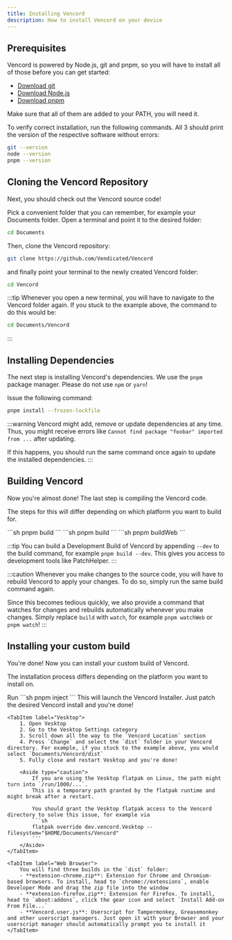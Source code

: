 ```yaml
---
title: Installing Vencord
description: How to install Vencord on your device
---
```



## Prerequisites

Vencord is powered by Node.js, git and pnpm, so you will have to install all of those before you can get started:
- [Download git](https://git-scm.com/downloads)
- [Download Node.js](https://nodejs.org/en/download/)
- [Download pnpm](https://pnpm.io/installation)

Make sure that all of them are added to your PATH, you will need it.

To verify correct installation, run the following commands. All 3 should print the version of the respective software without errors:
```sh
git --version
node --version
pnpm --version
```

## Cloning the Vencord Repository

Next, you should check out the Vencord source code!

Pick a convenient folder that you can remember, for example your Documents folder.
Open a terminal and point it to the desired folder:
```sh
cd Documents
```
Then, clone the Vencord repository:
```sh
git clone https://github.com/Vendicated/Vencord
```
and finally point your terminal to the newly created Vencord folder:
```sh
cd Vencord
```

:::tip
Whenever you open a new terminal, you will have to navigate to the Vencord folder again.
If you stuck to the example above, the command to do this would be:
```sh
cd Documents/Vencord
```
:::

## Installing Dependencies

The next step is installing Vencord's dependencies. We use the `pnpm` package manager. Please do not use `npm` or `yarn`!

Issue the following command:
```sh
pnpm install --frozen-lockfile
```

:::warning
Vencord might add, remove or update dependencies at any time.
Thus, you might receive errors like `Cannot find package "foobar" imported from ...` after updating.

If this happens, you should run the same command once again to update the installed dependencies.
:::

## Building Vencord

Now you're almost done! The last step is compiling the Vencord code.

The steps for this will differ depending on which platform you want to build for.

<Tabs syncKey="platform">
    <TabItem label="Discord Desktop">
        ```sh
        pnpm build
        ```
    </TabItem>
    <TabItem label="Vesktop">
        ```sh
        pnpm build
        ```
    </TabItem>
    <TabItem label="Web Browser">
        ```sh
        pnpm buildWeb
        ```
    </TabItem>
</Tabs>

:::tip
You can build a Development Build of Vencord by appending `--dev` to the build command, for example `pnpm build --dev`.
This gives you access to development tools like PatchHelper.
:::

:::caution
Whenever you make changes to the source code, you will have to rebuild Vencord to apply your changes.
To do so, simply run the same build command again.

Since this becomes tedious quickly, we also provide a command that watches for changes and rebuilds automatically whenever you make changes.
Simply replace `build` with `watch`, for example `pnpm watchWeb` or `pnpm watch`!
:::

## Installing your custom build

You're done! Now you can install your custom build of Vencord.

The installation process differs depending on the platform you want to install on.

<Tabs syncKey="platform">
    <TabItem label="Discord Desktop">
        Run
        ```sh
        pnpm inject
        ```
        This will launch the Vencord Installer. Just patch the desired Vencord install and you're done!
    </TabItem>

    <TabItem label="Vesktop">
        1. Open Vesktop
        2. Go to the Vesktop Settings category
        3. Scroll down all the way to the `Vencord Location` section
        4. Press `Change` and select the `dist` folder in your Vencord directory. For example, if you stuck to the example above, you would select `Documents/Vencord/dist`
        5. Fully close and restart Vesktop and you're done!

        <Aside type="caution">
            If you are using the Vesktop flatpak on Linux, the path might turn into `/run/1000/...`.
            This is a temporary path granted by the flatpak runtime and might break after a restart.

            You should grant the Vesktop flatpak access to the Vencord directory to solve this issue, for example via
            ```sh
            flatpak override dev.vencord.Vesktop --filesystem="$HOME/Documents/Vencord"
            ```
        </Aside>
    </TabItem>

    <TabItem label="Web Browser">
        You will find three builds in the `dist` folder:
        - **extension-chrome.zip**: Extension for Chrome and Chromium-based browsers. To install, head to `chrome://extensions`, enable Developer Mode and drag the zip file into the window
        - **extension-firefox.zip**: Extension for Firefox. To install, head to `about:addons`, click the gear icon and select `Install Add-on From File...`
        - **Vencord.user.js**: Userscript for Tampermonkey, Greasemonkey and other userscript managers. Just open it with your Browser and your userscript manager should automatically prompt you to install it
    </TabItem>
</Tabs>
